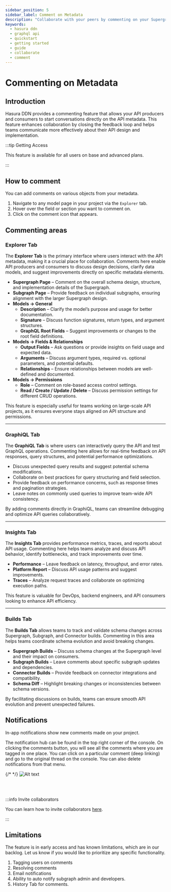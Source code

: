 ```yaml
---
sidebar_position: 5
sidebar_label: Comment on Metadata
description: "Collaborate with your peers by commenting on your Supergraph Metadata"
keywords:
  - hasura ddn
  - graphql api
  - quickstart
  - getting started
  - guide
  - collaborate
  - comment
---
```



# Commenting on Metadata

## Introduction

Hasura DDN provides a commenting feature that allows your API producers and consumers to start conversations directly on
the API metadata. This feature enhances collaboration by closing the feedback loop and helps teams communicate more
effectively about their API design and implementation.

:::tip Getting Access

This feature is available for all users on base and advanced plans.

:::

## How to comment

You can add comments on various objects from your metadata.

1. Navigate to any model page in your project via the `Explorer` tab.
2. Hover over the field or section you want to comment on.
3. Click on the comment icon that appears.

<Thumbnail src="/img/get-started/console_comment-create.png" alt="Hover over fields to add comments" width="1000" />

## Commenting areas

### Explorer Tab

The **Explorer Tab** is the primary interface where users interact with the API metadata, making it a crucial place for
collaboration. Comments here enable API producers and consumers to discuss design decisions, clarify data models, and
suggest improvements directly on specific metadata elements.

- **Supergraph Page** – Comment on the overall schema design, structure, and implementation details of the Supergraph.
- **Subgraph Page** – Provide feedback on individual subgraphs, ensuring alignment with the larger Supergraph design.
- **Models → General**
  - **Description** – Clarify the model’s purpose and usage for better documentation.
  - **Signature** – Discuss function signatures, return types, and argument structures.
  - **GraphQL Root Fields** – Suggest improvements or changes to the root field definitions.
- **Models → Fields & Relationships**
  - **Output Fields** – Ask questions or provide insights on field usage and expected data.
  - **Arguments** – Discuss argument types, required vs. optional parameters, and potential defaults.
  - **Relationships** – Ensure relationships between models are well-defined and documented.
- **Models → Permissions**
  - **Role** – Comment on role-based access control settings.
  - **Read / Create / Update / Delete** – Discuss permission settings for different CRUD operations.

This feature is especially useful for teams working on large-scale API projects, as it ensures everyone stays aligned on
API structure and permissions.

<Thumbnail src="/img/get-started/comments_explorer.png" alt="Comments on Explorer" width="800" />

---

### GraphiQL Tab

The **GraphiQL Tab** is where users can interactively query the API and test GraphQL operations. Commenting here allows
for real-time feedback on API responses, query structures, and potential performance optimizations.

- Discuss unexpected query results and suggest potential schema modifications.
- Collaborate on best practices for query structuring and field selection.
- Provide feedback on performance concerns, such as response times and pagination strategies.
- Leave notes on commonly used queries to improve team-wide API consistency.

By adding comments directly in GraphiQL, teams can streamline debugging and optimize API queries collaboratively.

<Thumbnail src="/img/get-started/comments_graphiql.png" alt="Comments on GraphiQL" width="800" />

---

### Insights Tab

The **Insights Tab** provides performance metrics, traces, and reports about API usage. Commenting here helps teams
analyze and discuss API behavior, identify bottlenecks, and track improvements over time.

- **Performance** – Leave feedback on latency, throughput, and error rates.
- **Platform Report** – Discuss API usage patterns and suggest improvements.
- **Traces** – Analyze request traces and collaborate on optimizing execution paths.

This feature is valuable for DevOps, backend engineers, and API consumers looking to enhance API efficiency.

<Thumbnail src="/img/get-started/comments_insights.png" alt="Comments on Insights" width="800" />

---

### Builds Tab

The **Builds Tab** allows teams to track and validate schema changes across Supergraph, Subgraph, and Connector builds.
Commenting in this area helps teams coordinate schema evolution and avoid breaking changes.

- **Supergraph Builds** – Discuss schema changes at the Supergraph level and their impact on consumers.
- **Subgraph Builds** – Leave comments about specific subgraph updates and dependencies.
- **Connector Builds** – Provide feedback on connector integrations and compatibility.
- **Schema Diff** – Highlight breaking changes or inconsistencies between schema versions.

By facilitating discussions on builds, teams can ensure smooth API evolution and prevent unexpected failures.

<Thumbnail src="/img/get-started/comments_builds.png" alt="Comments on Builds" width="800" />

## Notifications

In-app notifications show new comments made on your project.

The notification hub can be found in the top right corner of the console. On clicking the comments button, you will see
all the comments where you are tagged in one place. You can click on a particular comment (deep linking) and go to the
original thread on the console. You can also delete notifications from that menu.

{/* <Thumbnail src="/img/get-started/comments_notification.png" alt="Notifications" width="100" height="100" /> */}
![Alt text](/img/get-started/comments_notification.png)

<br />
<br />

:::info Invite collaborators

You can learn how to invite collaborators [here](/project-configuration/project-management/manage-collaborators.mdx).

:::

## Limitations

The feature is in early access and has known limitations, which are in our backlog. Let us know if you would like to
prioritize any specific functionality.

1. Tagging users on comments
2. Resolving comments
3. Email notifications
4. Ability to auto notify subgraph admin and developers.
5. History Tab for comments.
